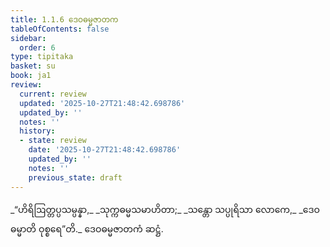 ```yaml
---
title: 1.1.6 ဒေဝဓမ္မဇာတက
tableOfContents: false
sidebar:
  order: 6
type: tipitaka
basket: su
book: ja1
review:
  current: review
  updated: '2025-10-27T21:48:42.698786'
  updated_by: ''
  notes: ''
  history:
  - state: review
    date: '2025-10-27T21:48:42.698786'
    updated_by: ''
    notes: ''
    previous_state: draft
---
```



<ReviewStatus review={frontmatter.review} showDetails={true} />

<HypothesisAnnotation frontmatter={frontmatter} />

<DynamicBreadcrumb />

<Division number="6" book="ja1" e="ch" v="22" p="2">

<Paragraph number="12" type="verses" book="ja1">
_“ဟိရိဩတ္တပ္ပသမ္ပန္နာ,_  
_သုက္ကဓမ္မသမာဟိတာ;_  
_သန္တော သပ္ပုရိသာ လောကေ,_  
_ဒေဝဓမ္မာတိ ဝုစ္စရေ”တိ._  


</Paragraph>
</Division>

<Paragraph number="13" type="center" book="ja1">
ဒေဝဓမ္မဇာတကံ ဆဋ္ဌံ.
</Paragraph>